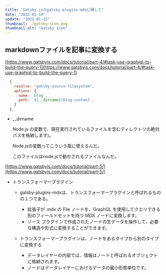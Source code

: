 ```yaml
---
title: "Gatsby.jsのgatsby-plugins-mdxに関して"
date: "2022-01-14"
update: "2022-01-15"
thumbnail: ./gatsby-icon.png
thumbnail_alt: "Gatsby icon"
---
```



## markdownファイルを記事に変換する

[https://www.gatsbyjs.com/docs/tutorial/part-4/#task-use-graphiql-to-build-the-query-1](https://www.gatsbyjs.com/docs/tutorial/part-4/#task-use-graphiql-to-build-the-query-1)

```js
  {
    resolve: "gatsby-source-filesystem",
    options: {
      name: `blog`,
      path: `${__dirname}/blog-content`,
    }
  },
```

* __dirname

    Node.js の変数で、現在実行されているファイルを含むディレクトリの絶対パスを格納します)。

    Node.jsの変数ってこういう風に使えるんだ。

    このファイルはnode.jsで動かされるファイルなんだ。


[https://www.gatsbyjs.com/docs/tutorial/part-5/](https://www.gatsbyjs.com/docs/tutorial/part-5/)

* トランスフォーマープラグイン

  * gatsby-plugins-mdxは、トランスフォーマープラグインと呼ばれるものの１つである。
  
    * 拡張子が .mdx の File ノードを、GraphQL を使用してクエリできる別のフィールドセットを持つ MDX ノードに変換します。
    * ソース プラグインで作成されたノードの生データを操作して、必要な構造や形式に変換することができます。
  * トランスフォーマープラグインは、ノードをあるタイプから別のタイプに変換する
    * データレイヤーの内部では、情報はノードと呼ばれるオブジェクトに格納されます。
    * ノードはデータレイヤーにおけるデータの最小形態単位です。
